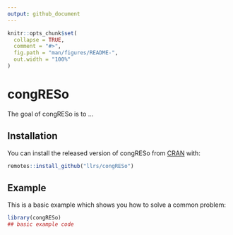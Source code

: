 ```yaml
---
output: github_document
---
```


<!-- README.md is generated from README.Rmd. Please edit that file -->

```r
knitr::opts_chunk$set(
  collapse = TRUE,
  comment = "#>",
  fig.path = "man/figures/README-",
  out.width = "100%"
)
```

# congRESo

<!-- badges: start -->
<!-- badges: end -->

The goal of congRESo is to ...

## Installation

You can install the released version of congRESo from [CRAN](https://CRAN.R-project.org) with:

``` r
remotes::install_github("llrs/congRESo")
```

## Example

This is a basic example which shows you how to solve a common problem:

```r
library(congRESo)
## basic example code
```
